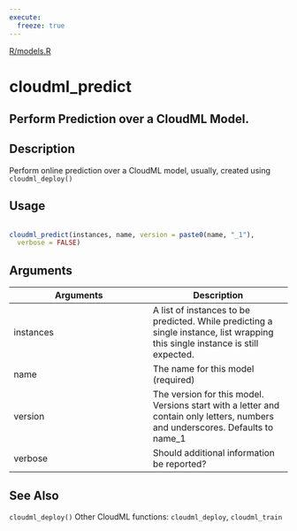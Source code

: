 ```yaml
---
execute:
  freeze: true
---
```


[R/models.R](NULL/blob/main/R/models.R#L95) 

# cloudml_predict

## Perform Prediction over a CloudML Model.

## Description
 Perform online prediction over a CloudML model, usually, created using `cloudml_deploy()` 


## Usage
```r
 
cloudml_predict(instances, name, version = paste0(name, "_1"), 
  verbose = FALSE) 
```

## Arguments
|Arguments|Description|
|---|---|
| instances | A list of instances to be predicted. While predicting a single instance, list wrapping this single instance is still expected. |
| name | The name for this model (required) |
| version | The version for this model. Versions start with a letter and contain only letters, numbers and underscores. Defaults to name_1 |
| verbose | Should additional information be reported? |






## See Also
 `cloudml_deploy()`  Other CloudML functions: `cloudml_deploy`,   `cloudml_train` 

